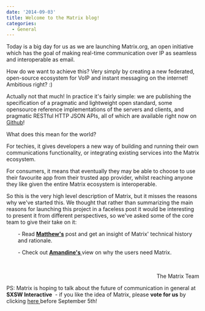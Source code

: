 ```yaml
---
date: '2014-09-03'
title: Welcome to the Matrix blog!
categories:
  - General
---
```


Today is a big day for us as we are launching Matrix.org, an open initiative which has the goal of making real-time communication over IP as seamless and interoperable as email.

How do we want to achieve this? Very simply by creating a new federated, open-source ecosystem for VoIP and instant messaging on the internet! Ambitious right? :)

Actually not that much! In practice it's fairly simple: we are publishing the specification of a pragmatic and lightweight open standard, some opensource reference implementations of the servers and clients, and pragmatic RESTful HTTP JSON APIs, all of which are available right now on <a title="Github" href="http://github.com/matrix-org" target="_blank">Github</a>!

What does this mean for the world?

For techies, it gives developers a new way of building and running their own communications functionality, or integrating existing services into the Matrix ecosystem.

For consumers, it means that eventually they may be able to choose to use their favourite app from their trusted app provider, whilst reaching anyone they like given the entire Matrix ecosystem is interoperable.

So this is the very high level description of Matrix, but it misses the reasons why we've started this. We thought that rather than summarizing the main reasons for launching this project in a faceless post it would be interesting to present it from different perspectives, so we've asked some of the core team to give their take on it:
<p style="padding-left: 30px;">- Read <strong><a href="http://matrix.org/blog/?p=62">Matthew's</a></strong> post and get an insight of Matrix' technical history and rationale.</p>
<p style="padding-left: 30px;">- Check out <strong><a title="Why Matrix?" href="http://matrix.org/blog/?p=12">Amandine's </a></strong>view on why the users need Matrix.</p>
&nbsp;
<p style="text-align: right;">The Matrix Team</p>
PS: Matrix is hoping to talk about the future of communication in general at <b>SXSW Interactive</b>  - if you like the idea of Matrix, please <strong>vote for us</strong> by clicking <a href="http://panelpicker.sxsw.com/vote/37949">here </a>before September 5th!